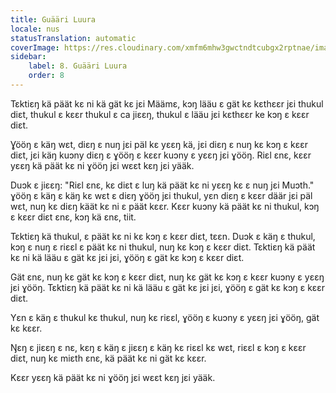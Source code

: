 ```yaml
---
title: Guääri Luura
locale: nus
statusTranslation: automatic
coverImage: https://res.cloudinary.com/xmfm6mhw3gwctndtcubgx2rptnae/image/upload/v1740468922/small_cover_tratado_de_psicologia_revolucionaria_a4c0dca4e0.webp
sidebar:
    label: 8. Guääri Luura
    order: 8
---
```

Tɛktiɛŋ kä päät kɛ ni kä gät kɛ jɛi Määmɛ, kɔŋ lääu ɛ gät kɛ kɛthɛɛr jɛi thukul diɛt, thukul ɛ kɛɛr thukul ɛ ca jiɛɛŋ, thukul ɛ lääu jɛi kɛthɛɛr ke kɔŋ ɛ kɛɛr diɛt.

Ɣööŋ ɛ käŋ wɛt, diɛŋ ɛ nuŋ jɛi päl kɛ yɛɛŋ kä, jɛi diɛŋ ɛ nuŋ kɛ kɔŋ ɛ kɛɛr diɛt, jɛi käŋ kuɔny diɛŋ ɛ ɣööŋ ɛ kɛɛr kuɔny ɛ yɛɛŋ jɛi ɣööŋ. Riɛl ɛnɛ, kɛɛr yɛɛŋ kä päät kɛ ni ɣööŋ jɛi wɛɛt kɛŋ jɛi yääk.

Duɔk ɛ jiɛɛŋ: "Riɛl ɛnɛ, kɛ diɛt ɛ luŋ kä päät kɛ ni yɛɛŋ kɛ ɛ nuŋ jɛi Muɔth." ɣööŋ ɛ käŋ ɛ käŋ kɛ wɛt ɛ diɛŋ ɣööŋ jɛi thukul, yɛn diɛŋ ɛ kɛɛr däär jɛi päl wɛt, nuŋ kɛ diɛŋ käät kɛ ni ɛ päät kɛɛr. Kɛɛr kuɔny kä päät kɛ ni thukul, kɔŋ ɛ kɛɛr diɛt ɛnɛ, kɔŋ kä ɛnɛ, tiit.

Tɛktiɛŋ kä thukul, ɛ päät kɛ ni kɛ kɔŋ ɛ kɛɛr diɛt, tɛɛn. Duɔk ɛ käŋ ɛ thukul, kɔŋ ɛ nuŋ ɛ riɛɛl ɛ päät kɛ ni thukul, nuŋ kɛ kɔŋ ɛ kɛɛr diɛt. Tɛktiɛŋ kä päät kɛ ni kä lääu ɛ gät kɛ jɛi jɛi, ɣööŋ ɛ gät kɛ kɔŋ ɛ kɛɛr diɛt.

Gät ɛnɛ, nuŋ kɛ gät kɛ kɔŋ ɛ kɛɛr diɛt, nuŋ kɛ gät kɛ kɔŋ ɛ kɛɛr kuɔny ɛ yɛɛŋ jɛi ɣööŋ. Tɛktiɛŋ kä päät kɛ ni kä lääu ɛ gät kɛ jɛi jɛi, ɣööŋ ɛ gät kɛ kɔŋ ɛ kɛɛr diɛt.

Yɛn ɛ käŋ ɛ thukul kɛ thukul, nuŋ kɛ riɛɛl, ɣööŋ ɛ kuɔny ɛ yɛɛŋ jɛi ɣööŋ, gät kɛ kɛɛr.

Ŋɛŋ ε jiɛɛŋ ɛ nɛ, kɛŋ ɛ käŋ ɛ jiɛɛŋ ɛ käŋ kɛ riɛɛl kɛ wɛt, riɛɛl ɛ kɔŋ ɛ kɛɛr diɛt, nuŋ kɛ miɛth ɛnɛ, kä päät kɛ ni gät kɛ kɛɛr.

Kɛɛr yɛɛŋ kä päät kɛ ni ɣööŋ jɛi wɛɛt kɛŋ jɛi yääk.

